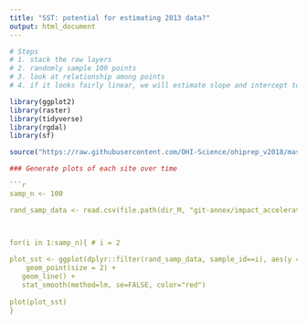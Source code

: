 ```yaml
---
title: "SST: potential for estimating 2013 data?"
output: html_document
---
```




```r
# Steps
# 1. stack the raw layers
# 2. randomly sample 100 points
# 3. look at relationship among points
# 4. if it looks fairly linear, we will estimate slope and intercept to calculate remaining years

library(ggplot2)
library(raster)
library(tidyverse)
library(rgdal)
library(sf)

source("https://raw.githubusercontent.com/OHI-Science/ohiprep_v2018/master/src/R/spatial_common.R")

### Generate plots of each site over time

```r


samp_n <- 100

rand_samp_data <- read.csv(file.path(dir_M, "git-annex/impact_acceleration/stressors/sst/int/rand_sample_5yr.csv"))



for(i in 1:samp_n){ # i = 2
 
plot_sst <- ggplot(dplyr::filter(rand_samp_data, sample_id==i), aes(y = sst_anom, x = year)) +
    geom_point(size = 2) +
   geom_line() + 
   stat_smooth(method=lm, se=FALSE, color="red")
  
plot(plot_sst)  
}


```
